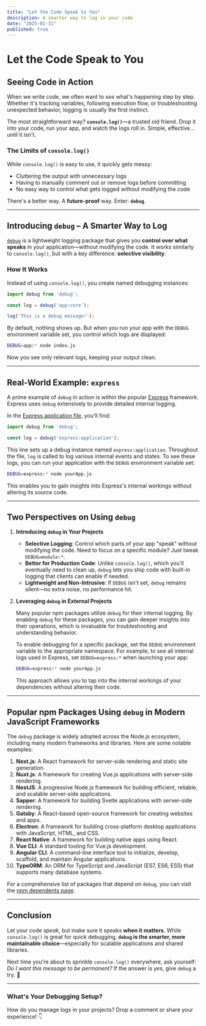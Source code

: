 ```yaml
---
title: "Let the Code Speak to You"
description: A smarter way to log in your code
date: "2025-01-31"
published: true
---
```



# Let the Code Speak to You

## Seeing Code in Action

When we write code, we often want to *see* what's happening step by step. Whether it's tracking variables, following execution flow, or troubleshooting unexpected behavior, logging is usually the first instinct.

The most straightforward way? **`console.log()`**—a trusted old friend. Drop it into your code, run your app, and watch the logs roll in. Simple, effective... until it isn't.

### The Limits of `console.log()`

While `console.log()` is easy to use, it quickly gets messy:

- Cluttering the output with unnecessary logs
- Having to manually comment out or remove logs before committing
- No easy way to control what gets logged without modifying the code

There's a better way. A **future-proof** way. Enter: **`debug`**.

---

## Introducing `debug` – A Smarter Way to Log

[`debug`](https://www.npmjs.com/package/debug) is a lightweight logging package that gives you **control over what speaks** in your application—without modifying the code. It works similarly to `console.log()`, but with a key difference: **selective visibility**.

### How It Works

Instead of using `console.log()`, you create named debugging instances:

```javascript
import debug from 'debug';

const log = debug('app:core');

log('This is a debug message!');
```

By default, nothing shows up. But when you run your app with the `DEBUG` environment variable set, you control which logs are displayed:

```bash
DEBUG=app:* node index.js
```

Now you see only relevant logs, keeping your output clean.

---

## Real-World Example: `express`

A prime example of `debug` in action is within the popular [Express](https://expressjs.com/) framework. Express uses `debug` extensively to provide detailed internal logging.

In the [Express application file](https://github.com/expressjs/express/blob/master/lib/application.js), you'll find:

```javascript
import debug from 'debug';

const log = debug('express:application');
```

This line sets up a debug instance named `express:application`. Throughout the file, `log` is called to log various internal events and states. To see these logs, you can run your application with the `DEBUG` environment variable set:

```bash
DEBUG=express:* node yourApp.js
```

This enables you to gain insights into Express's internal workings without altering its source code.

---

## Two Perspectives on Using `debug`

1. **Introducing `debug` in Your Projects**

   - **Selective Logging**: Control which parts of your app "speak" without modifying the code. Need to focus on a specific module? Just tweak `DEBUG=module:*`.
   - **Better for Production Code**: Unlike `console.log()`, which you'll eventually need to clean up, `debug` lets you ship code with built-in logging that clients can enable if needed.
   - **Lightweight and Non-Intrusive**: If `DEBUG` isn't set, `debug` remains silent—no extra noise, no performance hit.

2. **Leveraging `debug` in External Projects**

   Many popular npm packages utilize `debug` for their internal logging. By enabling `debug` for these packages, you can gain deeper insights into their operations, which is invaluable for troubleshooting and understanding behavior.

   To enable debugging for a specific package, set the `DEBUG` environment variable to the appropriate namespace. For example, to see all internal logs used in Express, set `DEBUG=express:*` when launching your app:

   ```bash
   DEBUG=express:* node yourApp.js
   ```

   This approach allows you to tap into the internal workings of your dependencies without altering their code.

---

## Popular npm Packages Using `debug` in Modern JavaScript Frameworks

The `debug` package is widely adopted across the Node.js ecosystem, including many modern frameworks and libraries. Here are some notable examples:

1. **Next.js**: A React framework for server-side rendering and static site generation.
2. **Nuxt.js**: A framework for creating Vue.js applications with server-side rendering.
3. **NestJS**: A progressive Node.js framework for building efficient, reliable, and scalable server-side applications.
4. **Sapper**: A framework for building Svelte applications with server-side rendering.
5. **Gatsby**: A React-based open-source framework for creating websites and apps.
6. **Electron**: A framework for building cross-platform desktop applications with JavaScript, HTML, and CSS.
7. **React Native**: A framework for building native apps using React.
8. **Vue CLI**: A standard tooling for Vue.js development.
9. **Angular CLI**: A command-line interface tool to initialize, develop, scaffold, and maintain Angular applications.
10. **TypeORM**: An ORM for TypeScript and JavaScript (ES7, ES6, ES5) that supports many database systems.

For a comprehensive list of packages that depend on `debug`, you can visit the [npm dependents page](https://www.npmjs.com/browse/depended/debug).

---

## Conclusion

Let your code *speak*, but make sure it speaks **when it matters**. While `console.log()` is great for quick debugging, **`debug` is the smarter, more maintainable choice**—especially for scalable applications and shared libraries.

Next time you're about to sprinkle `console.log()` everywhere, ask yourself: *Do I want this message to be permanent?* If the answer is *yes*, give `debug` a try. 🚀

---

### What's Your Debugging Setup?

How do you manage logs in your projects? Drop a comment or share your experience! 👇
